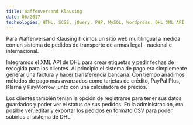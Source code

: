 ```yaml
---
title: Waffenversand Klausing
date: 06/2017
technologies: HTML, SCSS, jQuery, PHP, MySQL, Wordpress, DHL XML API
---
```



Para Waffenversand Klausing hicimos un sitio web multilingual a medida con un sistema de pedidos de transporte de armas legal - nacional e internacional.

Integramos el XML API de DHL para crear etiquetas y pedir fechas de recogida para los clientes. Al principio el sistema de pago era simplemente generar una factura y hacer transferencia bancaria.
Con tiempo añadimos métodos de pago más avanzados como tarjetas de crédito, PayPal Plus, Klarna y PayMorrow junto con una calculadora de precios.

Los clientes también tenían la opción de registrarse para tener sus datos guardados y poder ver el status de sus pedidos.
En la administración, era posible ver, editar y exportar los pedidos en formato CSV para poder subirlos al sistema de DHL.  